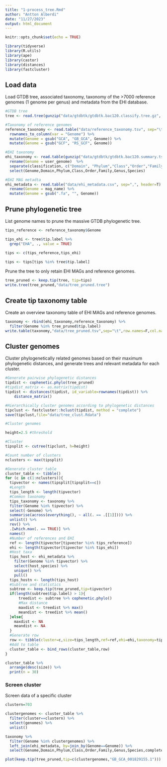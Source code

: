 ```yaml
---
title: "1-process_tree.Rmd"
author: "Antton Alberdi"
date: "11/27/2023"
output: html_document
---
```


```r
knitr::opts_chunk$set(echo = TRUE)
```

```r
library(tidyverse)
library(R.utils)
library(ape)
library(castor)
library(distances)
library(fastcluster)
```

## Load data
Load GTDB tree, associated taxonomy, taxonomy of the >7000 reference genomes (1 genome per genus) and metadata from the EHI database.

```r
#GTDB tree
tree <- read.tree(gunzip("data/gtdbtk/gtdbtk.bac120.classify.tree.gz", remove=FALSE, overwrite=TRUE))

#Taxonomy of reference genomes
reference_taxonomy <- read.table("data/reference_taxonomy.tsv", sep="\t", header=T) %>%
  rownames_to_column(var = "Genome") %>%
  mutate(Genome = gsub("GCA", "GB_GCA", Genome)) %>%
  mutate(Genome = gsub("GCF", "RS_GCF", Genome))

#EHI taxonomy
ehi_taxonomy <- read.table(gunzip("data/gtdbtk/gtdbtk.bac120.summary.tsv.gz", remove=FALSE, overwrite=TRUE), sep="\t", header=T) %>%
  rename(Genome = user_genome)  %>%
  separate(classification, c("Domain", "Phylum","Class","Order","Family","Genus","Species"),  sep =";") %>%
  select(Genome,Domain,Phylum,Class,Order,Family,Genus,Species)

#EHI MAG metadta
ehi_metadata <- read.table("data/ehi_metadata.csv", sep=",", header=T) %>%
  rename(Genome = mag_name) %>%
  mutate(Genome = gsub(".fa", "", Genome))
```

## Prune phylogenetic tree
List genome names to prune the massive GTDB phylogenetic tree.
```r
tips_reference <- reference_taxonomy$Genome

tips_ehi <- tree$tip.label %>%
  grep("EHA", ., value = TRUE)

tips <- c(tips_reference,tips_ehi)

tips <- tips[tips %in% tree$tip.label]
```

Prune the tree to only retain EHI MAGs and reference genomes.
```r
tree_pruned <- keep.tip(tree, tip=tips) 
write.tree(tree_pruned,"data/tree_pruned.tree")
```

## Create tip taxonomy table
Create an overview taxonomy table of EHI MAGs and reference genomes.
```r
taxonomy <- rbind(ehi_taxonomy,reference_taxonomy) %>%
  filter(Genome %in% tree_pruned$tip.label)
write.table(taxonomy,"data/tree_pruned.tsv",sep="\t",row.names=F,col.names=T,quote=F)
```

## Cluster genomes
Cluster phylogenetically related genomes based on their maximum phylogenetic distances, and generate trees and relevant metadata for each cluster. 

```r

#Generate pairwise phylogenetic distances
tipdist <- cophenetic.phylo(tree_pruned) 
#tipdist_matrix <- as.matrix(tipdist)
tipdist <- distances(tipdist, id_variable=rownames(tipdist)) %>%
    distance_matrix()

#Hierarchically cluster genomes according to phylogenetic distances
tipclust <- fastcluster::hclust(tipdist, method = "complete")
save(tipclust,file="data/tree_clust.Rdata")

#Cluster genomes

height=2.5 #threshold

#Cluster
tipsplit <- cutree(tipclust, h=height)

#Count number of clusters
nclusters <- max(tipsplit)

#Generate cluster table
cluster_table <- tibble()
for (c in c(1:nclusters)){
  tipvector <- names(tipsplit[tipsplit==c])
  #Length
  tips_length <- length(tipvector)
  #Common taxonomy
  tips_taxonomy <- taxonomy %>%
  filter(Genome %in% tipvector) %>%
  select(-Genome) %>%
  summarise(across(everything(), ~ all(. == .[[1]]))) %>%
  unlist() %>%
  rev() %>%
  .[which.max(. == TRUE)] %>%
  names()
  #Number of references and EHI
  ref <- length(tipvector[tipvector %in% tips_reference])
  ehi <- length(tipvector[tipvector %in% tips_ehi])
  #Host taxa
  tips_host <- ehi_metadata %>%
    filter(Genome %in% tipvector) %>%
    select(host_species) %>%
    unique() %>%
    pull()
  tips_hostn <- length(tips_host)
  #Subtree and statistics
  subtree <- keep.tip(tree_pruned,tip=tipvector)
  if(length(subtree$tip.label) > 1){
      treedist <- subtree %>% cophenetic.phylo() 
      #Max distance
      maxdist <- treedist %>% max()
      meandist <- treedist %>% mean()
  }else{
    maxdist <- NA
    meandist <- NA
  }
  #Generate row
  row <- tibble(cluster=c,size=tips_length,ref=ref,ehi=ehi,taxonomy=tips_taxonomy,hostn=tips_hostn,hosts=list(tips_host),genomes=list(tipvector),tree=list(subtree),meandist=meandist,maxdist=maxdist)
  #Add to table
  cluster_table <- bind_rows(cluster_table,row)
}

cluster_table %>%
  arrange(desc(size)) %>%
  print(n = 30)
```

### Screen cluster
Screen data of a specific cluster

```r
clustern=703

clustergenomes <- cluster_table %>%
  filter(cluster==clustern) %>%
  select(genomes) %>%
  unlist() 

taxonomy %>%
  filter(Genome %in% clustergenomes) %>%
  left_join(ehi_metadata, by=join_by(Genome==Genome)) %>%
  select(Genome,Domain,Phylum,Class,Order,Family,Genus,Species,completeness,contamination,size,host_species,sample_type)

plot(keep.tip(tree_pruned,tip=c(clustergenomes,"GB_GCA_001829155.1")))
```
